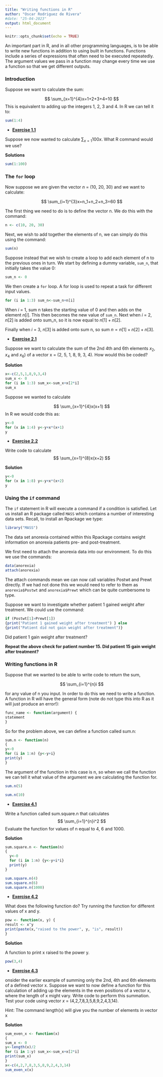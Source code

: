 ```yaml
---
title: "Writing functions in R"
author: "Oscar Rodriguez de Rivera"
#date: "25-04-2023"
output: html_document
---
```


```r
knitr::opts_chunk$set(echo = TRUE)
```

An important part in R, and in all other programming languages, is to be
able to write new functions in addition to using built in functions.
Functions include a series of expressions that often need to be executed
repeatedly. The argument values we pass in a function may change every
time we use a function so that we get different outputs.

### Introduction

Suppose we want to calculate the sum:

$$
\sum_{x=1}^{4}x=1+2+3+4=10
$$ 
This is equivalent to adding up the integers 1, 2, 3 and 4. In R we can tell it to:

```r
sum(1:4)
```

-   [**Exercise 1.1**]{.underline}

Suppose we now wanted to calculate $\sum_{x=1}{100}x$. What R command would we use?

**Solutions**

```r
sum(1:100)
```

### The `for` loop

Now suppose we are given the vector $n$ = (10, 20, 30) and we want to
calculate:

$$
\sum_{i=1}^{3}x=n_1+n_2+n_3=60
$$

The first thing we need to do is to define the vector n. We do this with the command:

```r
n <- c(10, 20, 30)
```

Next, we wish to add together the elements of n, we can simply do this using the command:

```r
sum(n)
```

Suppose instead that we wish to create a loop to add each element of n to the previous ones in turn. We start by defining a dummy variable, `sum_n`, that initially takes the value 0:

```r
sum_n <- 0
```

We then create a `for` loop. A for loop is used to repeat a task for different input values.

```r
for (i in 1:3) sum_n<-sum_n+n[i]
```

When $i$ = 1, sum n takes the starting value of 0 and then adds on the element $n[i]$. This then becomes the new value of `sum_n`. Next when $i$ = 2, $n[2]$ is added onto sum_n, so it is now equal to $n[1]+n[2]$.

Finally when $i$ = 3, $n[3]$ is added onto sum n, so sum $n = n[1] + n[2] + n[3]$.

-   [**Exercise 2.1**]{.underline}

Suppose we want to calculate the sum of the 2nd 4th and 6th elements
$x_2$, $x_4$ and $x_6$) of a vector x = (2, 5, 1, 8, 9, 3, 4). How would
this be coded?

**Solution**

```r
x<-c(2,5,1,8,9,3,4)
sum_x <- 0
for (i in 1:3) sum_x<-sum_x+x[2*i]
sum_x
```

Suppose we wanted to calculate

$$
\sum_{x=1}^{4}x(x+1)
$$ In R we would code this as:

```r
y<-0
for (x in 1:4) y<-y+x*(x+1)
y
```

-   [**Exercise 2.2**]{.underline}

Write code to calculate 
$$
\sum_{x=1}^{8}x(x+2)
$$ 

**Solution**

```r
y<-0
for (x in 1:8) y<-y+x*(x+2)
y
```

### Using the `if` command

The `if` statement in R will execute a command if a condition is
satisfied. Let us install an R package called `MASS` which contains a
number of interesting data sets. Recall, to install an Rpackage we type:

```r
library("MASS")
```

The data set anorexia contained within this Rpackage contains weight
information on anorexia patients pre- and post-treatment.

We first need to attach the anorexia data into our environment. To do
this we use the commands:

```r
data(anorexia)
attach(anorexia)
```

The attach commands mean we can now call variables Postwt and Prewt
directly. If we had not done this we would need to refer to them as
`anorexia$Postwt` and `anorexia$Prewt` which can be quite cumbersome to
type.

Suppose we want to investigate whether patient 1 gained weight after
treatment. We could use the command:

```r
if (Postwt[1]>Prewt[1])
{print("Patient 1 gained weight after treatment") } else
{print("Patient did not gain weight after treatment")}
```

Did patient 1 gain weight after treatment?

**Repeat the above check for patient number 15. Did patient 15 gain
weight after treatment?**

### Writing functions in R

Suppose that we wanted to be able to write code to return the sum,

$$
\sum_{i=1}^{n}i
$$ 

for any value of n you input. In order to do this we need to write a
function. A function in R will have the general form (note do not type
this into R as it will just produce an error!):

```r
func_name <- function(argument) {
statement
}
```

So for the problem above, we can define a function called sum.n:

```r
sum.n <- function(n)
{
y<-0
for (i in 1:n) {y<-y+i}
print(y)
}
```

The argument of the function in this case is n, so when we call the
function we can tell it what value of the argument we are calculating
the function for.

```r
sum.n(5)
```

```r
sum.n(10)
```

-   [**Exercise 4.1**]{.underline}

Write a function called sum.square.n that calculates 
$$
\sum_{i=1}^{n}i^2
$$ 
Evaluate the function for values of n equal to 4, 6 and 1000.

**Solution**

```r
sum.square.n <- function(n)
{
  y<-0
  for (i in 1:n) {y<-y+i*i}
  print(y)
}
```

```r
sum.square.n(4)
sum.square.n(6)
sum.square.n(1000)
```

-   [**Exercise 4.2**]{.underline}

What does the following function do? Try running the function for
different values of x and y.

```r
pow <- function(x, y) {
result <- x^y
print(paste(x,"raised to the power", y, "is", result))
}
```

**Solution**

A function to print x raised to the power y.

```r
pow(3,4)
```

-   [**Exercise 4.3**]{.underline}

onsider the earlier example of summing only the 2nd, 4th and 6th
elements of a defined vector x. Suppose we want to now define a function
for this calculation of adding up the elements in the even positions of
a vector x, where the length of x might vary. Write code to perform this
summation. Test your code using vector $x$ = (4,2,7,8,3,5,8,9,2,4,3,14).

Hint: The command length(x) will give you the number of elements in
vector x

**Solution**

```r
sum_even_x <- function(x)
{
sum_x <- 0
y<-length(x)/2
for (i in 1:y) sum_x<-sum_x+x[2*i]
print(sum_x)
}
x<-c(4,2,7,8,3,5,8,9,2,4,3,14)
sum_even_x(x)
```
